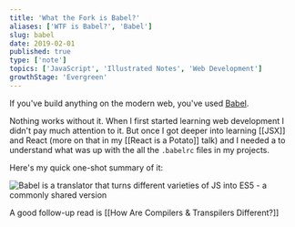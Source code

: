 ```yaml
---
title: 'What the Fork is Babel?'
aliases: ['WTF is Babel?', 'Babel']
slug: babel
date: 2019-02-01
published: true
type: ['note']
topics: ['JavaScript', 'Illustrated Notes', 'Web Development']
growthStage: 'Evergreen'
---
```


<IntroParagraph>

If you've build anything on the modern web, you've used [Babel](https://babeljs.io/).  

</IntroParagraph>

Nothing works without it. When I first started learning web development I didn't pay much attention to it. But once I got deeper into learning [[JSX]] and React (more on that in my [[React is a Potato]] talk) and  I needed a to understand what was up with the all the `.babelrc` files in my projects.

Here's my quick one-shot summary of it:

<Image alt="Babel is a translator that turns different varieties of JS into ES5 - a commonly shared version" src="https://res.cloudinary.com/dg3gyk0gu/image/upload/c_scale,w_900/v1592262873/maggieappleton.com/egghead-course-notes/Babel_Final_Sm_2x.png" />

A good follow-up read is [[How Are Compilers & Transpilers Different?]]
